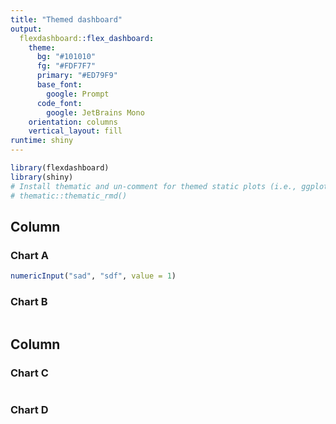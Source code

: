```yaml
---
title: "Themed dashboard"
output: 
  flexdashboard::flex_dashboard:
    theme:
      bg: "#101010"
      fg: "#FDF7F7" 
      primary: "#ED79F9"
      base_font:
        google: Prompt
      code_font:
        google: JetBrains Mono
    orientation: columns
    vertical_layout: fill
runtime: shiny
---
```


```r
library(flexdashboard)
library(shiny)
# Install thematic and un-comment for themed static plots (i.e., ggplot2)
# thematic::thematic_rmd()
```

Column {data-width=650 .tabset}
-----------------------------------------------------------------------

### Chart A

```r
numericInput("sad", "sdf", value = 1)
```

### Chart B

```r

```

Column {data-width=350}
-----------------------------------------------------------------------

### Chart C

```r

```

### Chart D

```r

```

